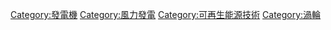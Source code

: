 {{Cat main|風力發動機}}
{{Commons category}}

[[Category:發電機|Category:發電機]]
[[Category:風力發電|Category:風力發電]]
[[Category:可再生能源技術|Category:可再生能源技術]]
[[Category:渦輪|Category:渦輪]]